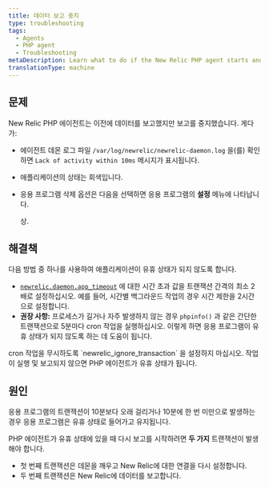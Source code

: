 ```yaml
---
title: 데이터 보고 중지
type: troubleshooting
tags:
  - Agents
  - PHP agent
  - Troubleshooting
metaDescription: Learn what to do if the New Relic PHP agent starts and then stops reporting data.
translationType: machine
---
```


## 문제

New Relic PHP 에이전트는 이전에 데이터를 보고했지만 보고를 중지했습니다. 게다가:

* 에이전트 데몬 로그 파일 `/var/log/newrelic/newrelic-daemon.log` 을(를) 확인하면 `Lack of activity within 10ms` 메시지가 표시됩니다.

* 애플리케이션의 상태는 회색입니다.

* 응용 프로그램 삭제 옵션은 다음을 선택하면 응용 프로그램의 **설정** 메뉴에 나타납니다.

  <Icon name="fe-settings"/>

  상.

## 해결책

다음 방법 중 하나를 사용하여 애플리케이션이 유휴 상태가 되지 않도록 합니다.

* [`newrelic.daemon.app_timeout`](/docs/agents/php-agent/configuration/php-agent-configuration#inivar-daemon-app_timeout) 에 대한 시간 초과 값을 트랜잭션 간격의 최소 2배로 설정하십시오. 예를 들어, 시간별 백그라운드 작업의 경우 시간 제한을 2시간으로 설정합니다.
* **권장 사항:** 프로세스가 길거나 자주 발생하지 않는 경우 `phpinfo()` 과 같은 간단한 트랜잭션으로 5분마다 cron 작업을 실행하십시오. 이렇게 하면 응용 프로그램이 유휴 상태가 되지 않도록 하는 데 도움이 됩니다.

<Callout variant="important">
  cron 작업을 무시하도록 `newrelic_ignore_transaction` 을 설정하지 마십시오. 작업이 실행 및 보고되지 않으면 PHP 에이전트가 유휴 상태가 됩니다.
</Callout>

## 원인

응용 프로그램의 트랜잭션이 10분보다 오래 걸리거나 10분에 한 번 미만으로 발생하는 경우 응용 프로그램은 유휴 상태로 들어가고 유지됩니다.

PHP 에이전트가 유휴 상태에 있을 때 다시 보고를 시작하려면 **두 가지** 트랜잭션이 발생해야 합니다.

* 첫 번째 트랜잭션은 데몬을 깨우고 New Relic에 대한 연결을 다시 설정합니다.
* 두 번째 트랜잭션은 New Relic에 데이터를 보고합니다.